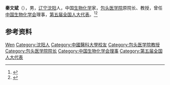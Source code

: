 '''秦文斌'''（{{bd|1928年|}}），男，[[辽宁|辽宁]][[沈阳|沈阳]]人，中国[[生物化学|生物化学]]家，[[包头医学院|包头医学院]]原院长、教授，曾任[[中国生物化学会|中国生物化学会]]理事，[[第五届全国人大代表|第五届全国人大代表]]。<ref>{{Cite book|title=中华当代文化名人大辞典|author=张品兴, 殷登祥, 陈有进等主编|publisher=中国广播电视出版社|year=1992|isbn=9787504315137|location=北京|pages=}}</ref><ref>{{Cite book|title=中华人民共和国职官志|author=何虎生, 李耀东, 向常福主编|publisher=中国社会出版社|year=2003|isbn=9787800883934|location=北京|pages=}}</ref>

== 参考资料 ==
{{reflist}}

{{Navboxes
| title  = 秦文斌在[[中国生物化学与分子生物学会|中国生物化学与分子生物学会]]的职务
| list1  =
{{中国生物化学会第一届理事会}}
{{中国生物化学会第二届理事会}}
{{中国生物化学会第三届理事会}}
}}

{{Authority control}}
{{DEFAULTSORT:Qin秦}}
[[Category:秦姓|Wen]]
[[Category:沈阳人|Category:沈阳人]]
[[Category:中國醫科大學校友|Category:中國醫科大學校友]]
[[Category:包头医学院教授|Category:包头医学院教授]]
[[Category:包头医学院院长|Category:包头医学院院长]]
[[Category:中国生物化学会理事|Category:中国生物化学会理事]]
[[Category:第五届全国人大代表|Category:第五届全国人大代表]]

{{中国人物小作品}}